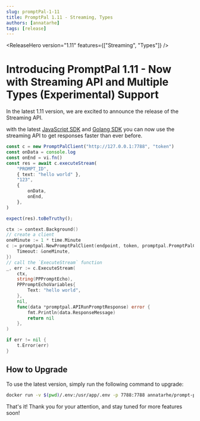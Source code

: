 ```yaml
---
slug: promptPal-1-11
title: PromptPal 1.11 - Streaming, Types
authors: [annatarhe]
tags: [release]
---
```



<ReleaseHero version="1.11" features={["Streaming", "Types"]} />

# Introducing PromptPal 1.11 - Now with Streaming API and Multiple Types (Experimental) Support

In the latest 1.11 version, we are excited to announce the release of the Streaming API.

with the latest [JavaScript SDK](https://jsr.io/@prompt-pal/node-sdk) and [Golang SDK](https://github.com/PromptPal/go-sdk) you can now use the streaming API to get responses faster than ever before.

```ts
const c = new PromptPalClient("http://127.0.0.1:7788", "token")
const onData = console.log
const onEnd = vi.fn()
const res = await c.executeStream(
	"PROMPT_ID",
	{ text: "hello world" },
	"123",
	{
		onData,
		onEnd,
	},
)

expect(res).toBeTruthy();
```

```go
ctx := context.Background()
// create a client
oneMinute := 1 * time.Minute
c := promptpal.NewPromptPalClient(endpoint, token, promptpal.PromptPalClientOptions{
	Timeout: &oneMinute,
})
// call the `ExecuteStream` function
_, err := c.ExecuteStream(
	ctx,
	string(PPPromptEcho),
	PPPromptEchoVariables{
		Text: "hello world",
	},
	nil,
	func(data *promptpal.APIRunPromptResponse) error {
		fmt.Println(data.ResponseMessage)
		return nil
	},
)

if err != nil {
	t.Error(err)
}
```

## How to Upgrade

To use the latest version, simply run the following command to upgrade:

```bash
docker run -v $(pwd)/.env:/usr/app/.env -p 7788:7788 annatarhe/prompt-pal:latest
```

That's it! Thank you for your attention, and stay tuned for more features soon!
